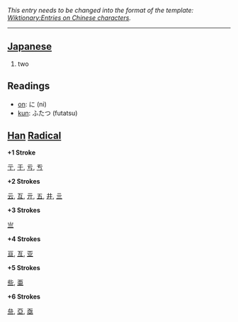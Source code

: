''This entry needs to be changed into the format of the template: [[Wiktionary:Entries on Chinese characters]].''

----

== [[Japanese]] ==
#two

==Readings==
*[[on]]: に (ni)
*[[kun]]: ふたつ (futatsu)

== [[Han]] [[Radical]] ==

'''+1 Stroke'''

[[亍]], [[于]], [[亏]], [[亐]]

'''+2 Strokes'''

[[云]], [[互]], [[亓]], [[五]], [[井]], [[亖]]

'''+3 Strokes'''

[[亗]]

'''+4 Strokes'''

[[亘]], [[亙]], [[亚]]

'''+5 Strokes'''

[[些]], [[亜]]

'''+6 Strokes'''

[[亝]], [[亞]], [[亟]]